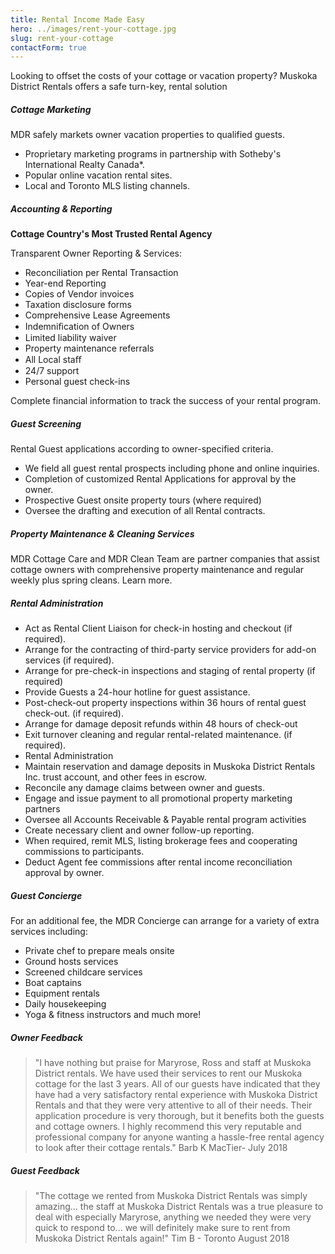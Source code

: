 ```yaml
---
title: Rental Income Made Easy
hero: ../images/rent-your-cottage.jpg
slug: rent-your-cottage
contactForm: true
---
```



Looking to offset the costs of your cottage or vacation property? Muskoka District Rentals offers a safe turn-key, rental solution

##### Cottage Marketing

MDR safely markets owner vacation properties to qualified guests.

- Proprietary marketing programs in partnership with Sotheby's International Realty Canada\*.
- Popular online vacation rental sites.
- Local and Toronto MLS listing channels.

##### Accounting & Reporting

**Cottage Country's Most Trusted Rental Agency**

Transparent Owner Reporting & Services:

- Reconciliation per Rental Transaction
- Year-end Reporting
- Copies of Vendor invoices
- Taxation disclosure forms
- Comprehensive Lease Agreements
- Indemniﬁcation of Owners
- Limited liability waiver
- Property maintenance referrals
- All Local staﬀ
- 24/7 support
- Personal guest check-ins

Complete financial information to track the success of your rental program.

##### Guest Screening

Rental Guest applications according to owner-specified criteria.

- We field all guest rental prospects including phone and online inquiries.
- Completion of customized Rental Applications for approval by the owner.
- Prospective Guest onsite property tours (where required)
- Oversee the drafting and execution of all Rental contracts.

##### Property Maintenance & Cleaning Services

MDR Cottage Care and MDR Clean Team are partner companies that assist cottage owners with comprehensive property maintenance and regular weekly plus spring cleans. Learn more.

##### Rental Administration

- Act as Rental Client Liaison for check-in hosting and checkout (if required).
- Arrange for the contracting of third-party service providers for add-on services (if required).
- Arrange for pre-check-in inspections and staging of rental property (if required)
- Provide Guests a 24-hour hotline for guest assistance.
- Post-check-out property inspections within 36 hours of rental guest check-out. (if required).
- Arrange for damage deposit refunds within 48 hours of check-out
- Exit turnover cleaning and regular rental-related maintenance. (if required).
- Rental Administration
- Maintain reservation and damage deposits in Muskoka District Rentals Inc. trust account, and other fees in escrow.
- Reconcile any damage claims between owner and guests.
- Engage and issue payment to all promotional property marketing partners
- Oversee all Accounts Receivable & Payable rental program activities
- Create necessary client and owner follow-up reporting.
- When required, remit MLS, listing brokerage fees and cooperating commissions to participants.
- Deduct Agent fee commissions after rental income reconciliation approval by owner.

##### Guest Concierge

For an additional fee, the MDR Concierge can arrange for a variety of extra services including:

- Private chef to prepare meals onsite
- Ground hosts services
- Screened childcare services
- Boat captains
- Equipment rentals
- Daily housekeeping
- Yoga & fitness instructors and much more!

<ConciergeServices />

##### Owner Feedback

> "I have nothing but praise for Maryrose, Ross and staff at Muskoka District rentals. We have used their services to rent our Muskoka cottage for the last 3 years. All of our guests have indicated that they have had a very satisfactory rental experience with Muskoka District Rentals and that they were very attentive to all of their needs. Their application procedure is very thorough, but it benefits both the guests and cottage owners. I highly recommend this very reputable and professional company for anyone wanting a hassle-free rental agency to look after their cottage rentals." Barb K MacTier- July 2018

##### Guest Feedback

> "The cottage we rented from Muskoka District Rentals was simply amazing... the staff at Muskoka District Rentals was a true pleasure to deal with especially Maryrose, anything we needed they were very quick to respond to... we will definitely make sure to rent from Muskoka District Rentals again!" Tim B - Toronto August 2018
